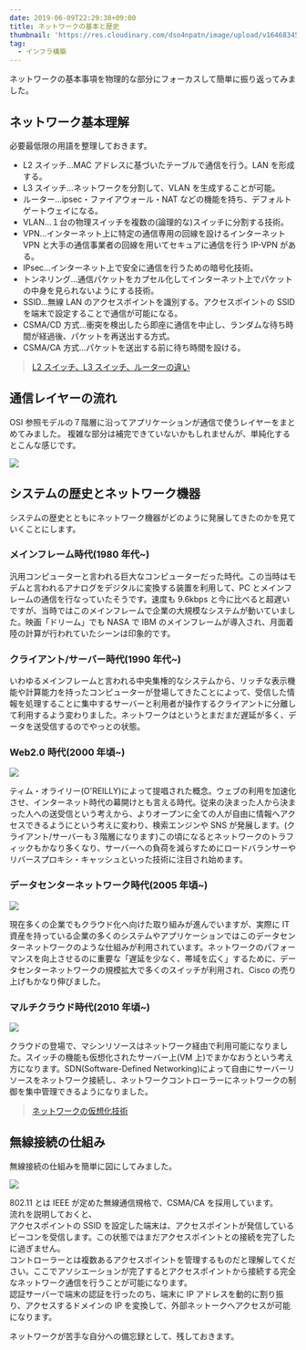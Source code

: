 ```yaml
---
date: 2019-06-09T22:29:38+09:00
title: ネットワークの基本と歴史
thumbnail: 'https://res.cloudinary.com/dso4npatn/image/upload/v1646834505/media/blog/thumbnail/%E3%83%8D%E3%83%83%E3%83%88%E3%83%AF%E3%83%BC%E3%82%AF%E3%81%AE%E5%9F%BA%E6%9C%AC%E3%81%A8%E6%AD%B4%E5%8F%B2_pplsp6.png'
tag:
  - インフラ構築
---
```


ネットワークの基本事項を物理的な部分にフォーカスして簡単に振り返ってみました。

## ネットワーク基本理解

必要最低限の用語を整理しておきます。

- L2 スイッチ...MAC アドレスに基づいたテーブルで通信を行う。LAN を形成する。
- L3 スイッチ...ネットワークを分割して、VLAN を生成することが可能。
- ルーター...ipsec・ファイアウォール・NAT などの機能を持ち、デフォルトゲートウェイになる。
- VLAN...１台の物理スイッチを複数の(論理的な)スイッチに分割する技術。
- VPN...インターネット上に特定の通信専用の回線を設けるインターネット VPN と大手の通信事業者の回線を用いてセキュアに通信を行う IP-VPN がある。
- IPsec...インターネット上で安全に通信を行うための暗号化技術。
- トンネリング...通信パケットをカプセル化してインターネット上でパケットの中身を見られないようにする技術。
- SSID...無線 LAN のアクセスポイントを識別する。アクセスポイントの SSID を端末で設定することで通信が可能になる。
- CSMA/CD 方式...衝突を検出したら即座に通信を中止し、ランダムな待ち時間が経過後、パケットを再送出する方式。
- CSMA/CA 方式...パケットを送出する前に待ち時間を設ける。

> [L2 スイッチ、L3 スイッチ、ルーターの違い](http://sc.ipsecdh.net/entry/656)

## 通信レイヤーの流れ

OSI 参照モデルの７階層に沿ってアプリケーションが通信で使うレイヤーをまとめてみました。
複雑な部分は補完できていないかもしれませんが、単純化するとこんな感じです。

![](https://res.cloudinary.com/dso4npatn/image/upload/v1647150482/media/blog/insert/55ecb523-80ea-3a5c-658f-3584be18e874_qsc8w4.png)

## システムの歴史とネットワーク機器

システムの歴史とともにネットワーク機器がどのように発展してきたのかを見ていくことにします。

### メインフレーム時代(1980 年代~)

汎用コンピューターと言われる巨大なコンピューターだった時代。この当時はモデムと言われるアナログをデジタルに変換する装置を利用して、PC とメインフレームの通信を行なっていたそうです。速度も 9.6kbps と今に比べると超遅いですが、当時ではこのメインフレームで企業の大規模なシステムが動いていました。映画「ドリーム」でも NASA で IBM のメインフレームが導入され、月面着陸の計算が行われていたシーンは印象的です。

### クライアント/サーバー時代(1990 年代~)

いわゆるメインフレームと言われる中央集権的なシステムから、リッチな表示機能や計算能力を持ったコンピューターが登場してきたことによって、受信した情報を処理することに集中するサーバーと利用者が操作するクライアントに分離して利用するよう変わりました。ネットワークはというとまだまだ遅延が多く、データを送受信するのでやっとの状態。

### Web2.0 時代(2000 年頃~)

![](https://res.cloudinary.com/dso4npatn/image/upload/v1647150481/media/blog/insert/1e105eb9-d2cb-8af2-fbee-275925110348_sbbjdk.png)

ティム・オライリー(O'REILLY)によって提唱された概念。ウェブの利用を加速化させ、インターネット時代の幕開けとも言える時代。従来の決まった人から決まった人への送受信という考えから、よりオープンに全ての人が自由に情報へアクセスできるようにという考えに変わり、検索エンジンや SNS が発展します。(クライアント/サーバーも３階層になります)この頃になるとネットワークのトラフィックもかなり多くなり、サーバーへの負荷を減らすためにロードバランサーやリバースプロキシ・キャッシュといった技術に注目され始めます。

### データセンターネットワーク時代(2005 年頃~)

![](https://res.cloudinary.com/dso4npatn/image/upload/v1647150482/media/blog/insert/580abd89-d79e-0513-9942-cb97c4c969e1_zgnooi.png)

現在多くの企業でもクラウド化へ向けた取り組みが進んでいますが、実際に IT 資産を持っている企業の多くのシステムやアプリケーションではこのデータセンターネットワークのような仕組みが利用されています。ネットワークのパフォーマンスを向上させるのに重要な「遅延を少なく、帯域を広く」するために、データセンターネットワークの規模拡大で多くのスイッチが利用され、Cisco の売り上げもかなり伸びました。

### マルチクラウド時代(2010 年頃~)

![](https://res.cloudinary.com/dso4npatn/image/upload/v1647150482/media/blog/insert/9c932656-2cfc-5a6e-affe-568d392113bb_jtyjek.png)

クラウドの登場で、マシンリソースはネットワーク経由で利用可能になりました。スイッチの機能も仮想化されたサーバー上(VM 上)でまかなおうという考え方になります。SDN(Software-Defined Networking)によって自由にサーバーリソースをネットワーク接続し、ネットワークコントローラーにネットワークの制御を集中管理できるようになりました。

> [ネットワークの仮想化技術](https://www.nic.ad.jp/ja/newsletter/No58/0800.html)

## 無線接続の仕組み

無線接続の仕組みを簡単に図にしてみました。

![](https://res.cloudinary.com/dso4npatn/image/upload/v1647150483/media/blog/insert/ba283413-0a8c-5363-7fa9-ed8292bb3990_klaclj.png)

802.11 とは IEEE が定めた無線通信規格で、CSMA/CA を採用しています。  
流れを説明しておくと、  
アクセスポイントの SSID を設定した端末は、アクセスポイントが発信しているビーコンを受信します。この状態ではまだアクセスポイントとの接続を完了したに過ぎません。  
コントローラーとは複数あるアクセスポイントを管理するものだと理解してください。ここでアソシエーションが完了するとアクセスポイントから接続する完全なネットワーク通信を行うことが可能になります。  
認証サーバーで端末の認証を行ったのち、端末に IP アドレスを動的に割り振り、アクセスするドメインの IP を変換して、外部ネットークへアクセスが可能になります。

ネットワークが苦手な自分への備忘録として、残しておきます。
